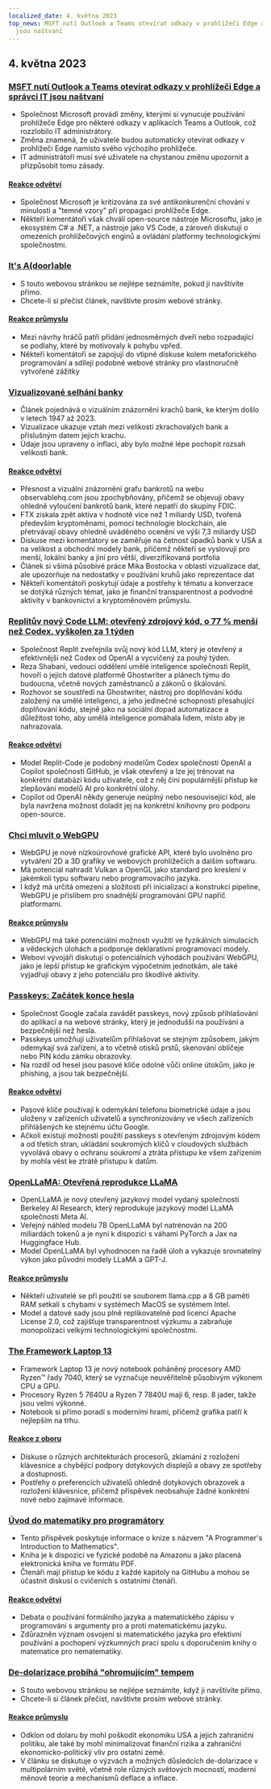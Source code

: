 ```yaml
---
localized_date: 4. května 2023
top_news: MSFT nutí Outlook a Teams otevírat odkazy v prohlížeči Edge a správci IT
  jsou naštvaní
---
```




<CallToAction />

<Steps>

## 4. května 2023

### [MSFT nutí Outlook a Teams otevírat odkazy v prohlížeči Edge a správci IT jsou naštvaní](https://www.theverge.com/2023/5/3/23709297/microsoft-edge-force-outlook-teams-web-links-open)

- Společnost Microsoft provádí změny, kterými si vynucuje používání prohlížeče Edge pro některé odkazy v aplikacích Teams a Outlook, což rozzlobilo IT administrátory.
- Změna znamená, že uživatelé budou automaticky otevírat odkazy v prohlížeči Edge namísto svého výchozího prohlížeče.
- IT administrátoři musí své uživatele na chystanou změnu upozornit a přizpůsobit tomu zásady.

#### [Reakce odvětví](http://news.ycombinator.com/item?id=35800158)

- Společnost Microsoft je kritizována za své antikonkurenční chování v minulosti a "temné vzory" při propagaci prohlížeče Edge.
- Někteří komentátoři však chválí open-source nástroje Microsoftu, jako je ekosystém C# a .NET, a nástroje jako VS Code, a zároveň diskutují o omezeních prohlížečových enginů a ovládání platformy technologickými společnostmi.

### [It's A(door)able](https://ncase.me/door/)

- S touto webovou stránkou se nejlépe seznámíte, pokud ji navštívíte přímo.
- Chcete-li si přečíst článek, navštivte prosím webové stránky.

#### [Reakce průmyslu](http://news.ycombinator.com/item?id=35800492)

- Mezi návrhy hráčů patří přidání jednosměrných dveří nebo rozpadající se podlahy, které by motivovaly k pohybu vpřed.
- Někteří komentátoři se zapojují do vtipné diskuse kolem metaforického programování a sdílejí podobné webové stránky pro vlastnoručně vytvořené zážitky

### [Vizualizované selhání banky](https://observablehq.com/@mbostock/bank-failures)

- Článek pojednává o vizuálním znázornění krachů bank, ke kterým došlo v letech 1947 až 2023.
- Vizualizace ukazuje vztah mezi velikostí zkrachovalých bank a příslušným datem jejich krachu.
- Údaje jsou upraveny o inflaci, aby bylo možné lépe pochopit rozsah velikosti bank.

#### [Reakce odvětví](http://news.ycombinator.com/item?id=35795975)

- Přesnost a vizuální znázornění grafu bankrotů na webu observablehq.com jsou zpochybňovány, přičemž se objevují obavy ohledně vyloučení bankrotů bank, které nepatří do skupiny FDIC.
- FTX získala zpět aktiva v hodnotě více než 1 miliardy USD, tvořená především kryptoměnami, pomocí technologie blockchain, ale přetrvávají obavy ohledně uváděného ocenění ve výši 7,3 miliardy USD
- Diskuse mezi komentátory se zaměřuje na četnost úpadků bank v USA a na velikost a obchodní modely bank, přičemž někteří se vyslovují pro menší, lokální banky a jiní pro větší, diverzifikovaná portfolia
- Článek si všímá působivé práce Mika Bostocka v oblasti vizualizace dat, ale upozorňuje na nedostatky v používání kruhů jako reprezentace dat
- Někteří komentátoři poskytují údaje a postřehy k tématu a konverzace se dotýká různých témat, jako je finanční transparentnost a podvodné aktivity v bankovnictví a kryptoměnovém průmyslu.

### [Replitův nový Code LLM: otevřený zdrojový kód, o 77 % menší než Codex, vyškolen za 1 týden](https://www.latent.space/p/reza-shabani#details)

- Společnost Replit zveřejnila svůj nový kód LLM, který je otevřený a efektivnější než Codex od OpenAI a vycvičený za pouhý týden.
- Reza Shabani, vedoucí oddělení umělé inteligence společnosti Replit, hovoří o jejich datové platformě Ghostwriter a plánech týmu do budoucna, včetně nových zaměstnanců a zákonů o škálování.
- Rozhovor se soustředí na Ghostwriter, nástroj pro doplňování kódu založený na umělé inteligenci, a jeho jedinečné schopnosti přesahující doplňování kódu, stejně jako na sociální dopad automatizace a důležitost toho, aby umělá inteligence pomáhala lidem, místo aby je nahrazovala.

#### [Reakce odvětví](http://news.ycombinator.com/item?id=35803435)

- Model Replit-Code je podobný modelům Codex společnosti OpenAI a Copilot společnosti GitHub, je však otevřený a lze jej trénovat na konkrétní databázi kódu uživatele, což z něj činí populárnější přístup ke zlepšování modelů AI pro konkrétní úlohy.
- Copilot od OpenAI někdy generuje neúplný nebo nesouvisející kód, ale byla navržena možnost doladit jej na konkrétní knihovny pro podporu open-source.

### [Chci mluvit o WebGPU](https://cohost.org/mcc/post/1406157-i-want-to-talk-about-webgpu)

- WebGPU je nové nízkoúrovňové grafické API, které bylo uvolněno pro vytváření 2D a 3D grafiky ve webových prohlížečích a dalším softwaru.
- Má potenciál nahradit Vulkan a OpenGL jako standard pro kreslení v jakémkoli typu softwaru nebo programovacího jazyka.
- I když má určitá omezení a složitosti při inicializaci a konstrukci pipeline, WebGPU je příslibem pro snadnější programování GPU napříč platformami.

#### [Reakce průmyslu](http://news.ycombinator.com/item?id=35800988)

- WebGPU má také potenciální možnosti využití ve fyzikálních simulacích a vědeckých úlohách a podporuje deklarativní programovací modely.
- Weboví vývojáři diskutují o potenciálních výhodách používání WebGPU, jako je lepší přístup ke grafickým výpočetním jednotkám, ale také vyjadřují obavy z jeho potenciálu pro škodlivé aktivity.

### [Passkeys: Začátek konce hesla](https://blog.google/technology/safety-security/the-beginning-of-the-end-of-the-password/)

- Společnost Google začala zavádět passkeys, nový způsob přihlašování do aplikací a na webové stránky, který je jednodušší na používání a bezpečnější než hesla.
- Passkeys umožňují uživatelům přihlašovat se stejným způsobem, jakým odemykají svá zařízení, a to včetně otisků prstů, skenování obličeje nebo PIN kódu zámku obrazovky.
- Na rozdíl od hesel jsou pasové klíče odolné vůči online útokům, jako je phishing, a jsou tak bezpečnější.

#### [Reakce odvětví](http://news.ycombinator.com/item?id=35801392)

- Pasové klíče používají k odemykání telefonu biometrické údaje a jsou uloženy v zařízeních uživatelů a synchronizovány ve všech zařízeních přihlášených ke stejnému účtu Google.
- Ačkoli existují možnosti použití passkeys s otevřeným zdrojovým kódem a od třetích stran, ukládání soukromých klíčů v cloudových službách vyvolává obavy o ochranu soukromí a ztráta přístupu ke všem zařízením by mohla vést ke ztrátě přístupu k datům.

### [OpenLLaMA: Otevřená reprodukce LLaMA](https://github.com/openlm-research/open_llama)

- OpenLLaMA je nový otevřený jazykový model vydaný společností Berkeley AI Research, který reprodukuje jazykový model LLaMA společnosti Meta AI.
- Veřejný náhled modelu 7B OpenLLaMA byl natrénován na 200 miliardách tokenů a je nyní k dispozici s váhami PyTorch a Jax na Huggingface Hub.
- Model OpenLLaMA byl vyhodnocen na řadě úloh a vykazuje srovnatelný výkon jako původní modely LLaMA a GPT-J.

#### [Reakce průmyslu](http://news.ycombinator.com/item?id=35798888)

- Někteří uživatelé se při použití se souborem llama.cpp a 8 GB paměti RAM setkali s chybami v systémech MacOS se systémem Intel.
- Model a datové sady jsou plně replikovatelné pod licencí Apache License 2.0, což zajišťuje transparentnost výzkumu a zabraňuje monopolizaci velkými technologickými společnostmi.

### [The Framework Laptop 13](https://frame.work/blog/announcing-the-framework-laptop-13-powered-by-amd-ryzen)

- Framework Laptop 13 je nový notebook poháněný procesory AMD Ryzen™ řady 7040, který se vyznačuje neuvěřitelně působivým výkonem CPU a GPU.
- Procesory Ryzen 5 7640U a Ryzen 7 7840U mají 6, resp. 8 jader, takže jsou velmi výkonné.
- Notebook si přímo poradí s moderními hrami, přičemž grafika patří k nejlepším na trhu.

#### [Reakce z oboru](http://news.ycombinator.com/item?id=35802210)

- Diskuse o různých architekturách procesorů, zklamání z rozložení klávesnice a chybějící podpory dotykových displejů a obavy ze spotřeby a dostupnosti.
- Postřehy o preferencích uživatelů ohledně dotykových obrazovek a rozložení klávesnice, přičemž příspěvek neobsahuje žádné konkrétní nové nebo zajímavé informace.

### [Úvod do matematiky pro programátory](https://pimbook.org)

- Tento příspěvek poskytuje informace o knize s názvem "A Programmer's Introduction to Mathematics".
- Kniha je k dispozici ve fyzické podobě na Amazonu a jako placená elektronická kniha ve formátu PDF.
- Čtenáři mají přístup ke kódu z každé kapitoly na GitHubu a mohou se účastnit diskusí o cvičeních s ostatními čtenáři.

#### [Reakce odvětví](http://news.ycombinator.com/item?id=35800136)

- Debata o používání formálního jazyka a matematického zápisu v programování s argumenty pro a proti matematickému jazyku.
- Zdůrazněn význam osvojení si matematického jazyka pro efektivní používání a pochopení výzkumných prací spolu s doporučením knihy o matematice pro nematematiky.

### [De-dolarizace probíhá "ohromujícím" tempem](https://www.bloomberg.com/news/articles/2023-04-18/de-dollarization-is-happening-at-a-stunning-pace-jen-says)

- S touto webovou stránkou se nejlépe seznámíte, když ji navštívíte přímo.
- Chcete-li si článek přečíst, navštivte prosím webové stránky.

#### [Reakce průmyslu](http://news.ycombinator.com/item?id=35796915)

- Odklon od dolaru by mohl poškodit ekonomiku USA a jejich zahraniční politiku, ale také by mohl minimalizovat finanční rizika a zahraniční ekonomicko-politický vliv pro ostatní země.
- V článku se diskutuje o výzvách a možných důsledcích de-dolarizace v multipolárním světě, včetně role různých světových mocností, moderní měnové teorie a mechanismů deflace a inflace.

</Steps>
